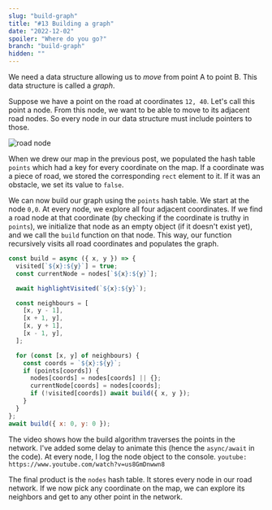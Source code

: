 ```yaml
---
slug: "build-graph"
title: "#13 Building a graph"
date: "2022-12-02"
spoiler: "Where do you go?"
branch: "build-graph"
hidden: ""
---
```

We need a data structure allowing us to _move_ from point A to point B. This data structure is called a _graph_.

Suppose we have a point on the road at coordinates ```12, 40```. Let's call this point a node. From this node, we want to be able to move to its adjacent road nodes. So every node in our data structure must include pointers to those.

![road node](./img-1.png)

When we drew our map in the previous post, we populated the hash table ```points``` which had a key for every coordinate on the map. If a coordinate was a piece of road, we stored the corresponding ```rect``` element to it. If it was an obstacle, we set its value to ```false```.

We can now build our graph using the ```points``` hash table. We start at the node ```0,0```. At every node, we explore all four adjacent coordinates. If we find a road node at that coordinate (by checking if the coordinate is truthy in ```points```), we initialize that node as an empty object (if it doesn't exist yet), and we call the ```build``` function on that node. This way, our function recursively visits all road coordinates and populates the graph.

```js
const build = async ({ x, y }) => {
  visited[`${x}:${y}`] = true;
  const currentNode = nodes[`${x}:${y}`];

  await highlightVisited(`${x}:${y}`);

  const neighbours = [
    [x, y - 1],
    [x + 1, y],
    [x, y + 1],
    [x - 1, y],
  ];

  for (const [x, y] of neighbours) {
    const coords = `${x}:${y}`;
    if (points[coords]) {
      nodes[coords] = nodes[coords] || {};
      currentNode[coords] = nodes[coords];
      if (!visited[coords]) await build({ x, y });
    }
  }
};
await build({ x: 0, y: 0 });
```

The video shows how the build algorithm traverses the points in the network. I've added some delay to animate this (hence the ```async/await``` in the code). At every node, I log the node object to the console.
`youtube: https://www.youtube.com/watch?v=us8GmDnwwn8`

The final product is the ```nodes``` hash table. It stores every node in our road network. If we now pick any coordinate on the map, we can explore its neighbors and get to any other point in the network.
